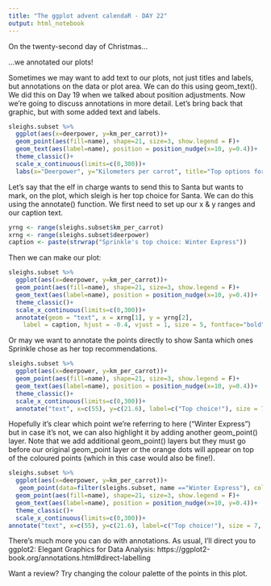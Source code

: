 ```yaml
---
title: "The ggplot advent calendaR - DAY 22"
output: html_notebook
---
```


On the twenty-second day of Christmas...

...we annotated our plots!

Sometimes we may want to add text to our plots, not just titles and labels, but annotations on the data or plot area. We can do this using geom_text(). We did this on Day 19 when we talked about position adjustments. Now we're going to discuss annotations in more detail. Let's bring back that graphic, but with some added text and labels.
```r
sleighs.subset %>%
  ggplot(aes(x=deerpower, y=km_per_carrot))+
  geom_point(aes(fill=name), shape=21, size=3, show.legend = F)+
  geom_text(aes(label=name), position = position_nudge(x=10, y=0.4))+
  theme_classic()+
  scale_x_continuous(limits=c(0,300))+
  labs(x="Deerpower", y="Kilometers per carrot", title="Top options for Santa's sleigh upgrade", subtitle= "Source: The Ultimate Sleigh Catalogue 2022")
```

Let's say that the elf in charge wants to send this to Santa but wants to mark, on the plot, which sleigh is her top choice for Santa. We can do this using the annotate() function. We first need to set up our x & y ranges and our caption text.
```r
yrng <- range(sleighs.subset$km_per_carrot)
xrng <- range(sleighs.subset$deerpower)
caption <- paste(strwrap("Sprinkle's top choice: Winter Express"))
```

Then we can make our plot:
```r
sleighs.subset %>%
  ggplot(aes(x=deerpower, y=km_per_carrot))+
  geom_point(aes(fill=name), shape=21, size=3, show.legend = F)+
  geom_text(aes(label=name), position = position_nudge(x=10, y=0.4))+
  theme_classic()+
  scale_x_continuous(limits=c(0,300))+
  annotate(geom = "text", x = xrng[1], y = yrng[2], 
    label = caption, hjust = -0.4, vjust = 1, size = 5, fontface="bold")
```

Or may we want to annotate the points directly to show Santa which ones Sprinkle chose as her top recommendations.
```r
sleighs.subset %>%
  ggplot(aes(x=deerpower, y=km_per_carrot))+
  geom_point(aes(fill=name), shape=21, size=3, show.legend = F)+
  geom_text(aes(label=name), position = position_nudge(x=10, y=0.4))+
  theme_classic()+
  scale_x_continuous(limits=c(0,300))+
  annotate("text", x=c(55), y=c(21.6), label=c("Top choice!"), size = 7, fontface="bold")
```

Hopefully it's clear which point we're referring to here ("Winter Express") but in case it's not, we can also highlight it by adding another geom_point() layer. Note that we add additional geom_point() layers but they must go before our original geom_point layer or the orange dots will appear on top of the coloured points (which in this case would also be fine!).
```r
sleighs.subset %>%
  ggplot(aes(x=deerpower, y=km_per_carrot))+
   geom_point(data=filter(sleighs.subset, name =="Winter Express"), colour="orange", size=6)+
  geom_point(aes(fill=name), shape=21, size=3, show.legend = F)+
  geom_text(aes(label=name), position = position_nudge(x=10, y=0.4))+
  theme_classic()+
  scale_x_continuous(limits=c(0,300))+
annotate("text", x=c(55), y=c(21.6), label=c("Top choice!"), size = 7, fontface="bold")
```

There's much more you can do with annotations. As usual, I'll direct you to ggplot2: Elegant Graphics for Data Analysis: https://ggplot2-book.org/annotations.html#direct-labelling

Want a review? Try changing the colour palette of the points in this plot.
